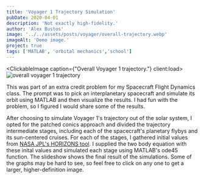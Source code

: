 ```yaml
---
title: 'Voyager 1 Trajectory Simulation'
pubDate: 2020-04-01
description: 'Not exactly high-fidelity.'
author: 'Alex Bustos'
image: '../../assets/posts/voyager/overall-trajectory.webp'
imageAlt: 'Demo image.'
project: true
tags: ['MATLAB', 'orbital mechanics','school']
---
```



<ClickableImage caption={"Overall Voyager 1 trajectory."} client:load>
    <Image src={overallTrajectory} alt="overall voyager 1 trajectory" />
</ClickableImage>

This was part of an extra credit problem for my Spacecraft Flight Dynamics class. The prompt was to pick an interplanetary spacecraft and simulate its orbit using MATLAB and then visualize the results. I had fun with the problem, so I figured I would share some of the results.

After choosing to simulate Voyager 1's trajectory out of the solar system, I opted for the patched conics approach and divided the trajectory intermediate stages, including each of the spacecraft's planetary flybys and its sun-centered cruises. For each of the stages, I gathered initial values from [NASA JPL's HORIZONS tool](https://ssd.jpl.nasa.gov/horizons.cgi). I supplied the two body equation with these inital values and simulated each stage using MATLAB's ode45 function. The slideshow shows the final result of the simulations. Some of the graphs may be hard to see, so feel free to click on any one to get a larger, higher-definition image.
